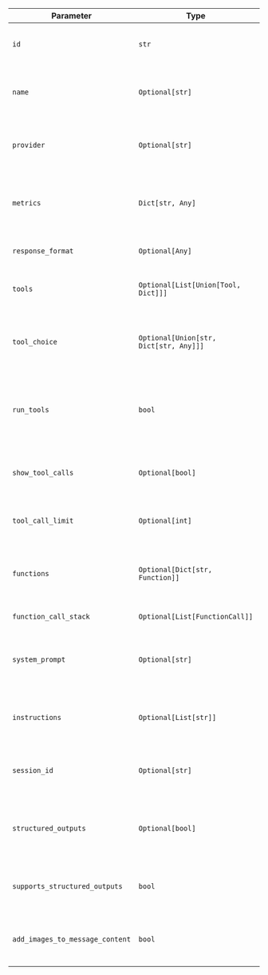 | Parameter                       | Type                                   | Default | Description                                                      |
| ------------------------------- | -------------------------------------- | ------- | ---------------------------------------------------------------- |
| `id`                            | `str`                                  | -       | ID of the model to use. Alias: "model"                           |
| `name`                          | `Optional[str]`                        | `None`  | Name for this Model. Not sent to the Model API.                  |
| `provider`                      | `Optional[str]`                        | `None`  | Provider for this Model. Not sent to the Model API.              |
| `metrics`                       | `Dict[str, Any]`                       | `{}`    | Metrics collected for this Model. Not sent to the Model API.     |
| `response_format`               | `Optional[Any]`                        | `None`  | Format of the response.                                          |
| `tools`                         | `Optional[List[Union[Tool, Dict]]]`    | `None`  | A list of tools provided to the Model.                           |
| `tool_choice`                   | `Optional[Union[str, Dict[str, Any]]]` | `None`  | Controls which (if any) function is called by the model.         |
| `run_tools`                     | `bool`                                 | `True`  | If True, runs the tool before sending back the response content. |
| `show_tool_calls`               | `Optional[bool]`                       | `None`  | If True, shows function calls in the response.                   |
| `tool_call_limit`               | `Optional[int]`                        | `None`  | Maximum number of tool calls allowed.                            |
| `functions`                     | `Optional[Dict[str, Function]]`        | `None`  | Functions extracted from the tools. Not sent to the Model API.   |
| `function_call_stack`           | `Optional[List[FunctionCall]]`         | `None`  | Function call stack.                                             |
| `system_prompt`                 | `Optional[str]`                        | `None`  | System prompt from the model added to the Agent.                 |
| `instructions`                  | `Optional[List[str]]`                  | `None`  | Instructions from the model added to the Agent.                  |
| `session_id`                    | `Optional[str]`                        | `None`  | Session ID of the calling Agent or Workflow.                     |
| `structured_outputs`            | `Optional[bool]`                       | `None`  | Whether to use the structured outputs with this Model.           |
| `supports_structured_outputs`   | `bool`                                 | `False` | Whether the Model supports structured outputs.                   |
| `add_images_to_message_content` | `bool`                                 | `False` | Whether to add images to the message content.                    |
